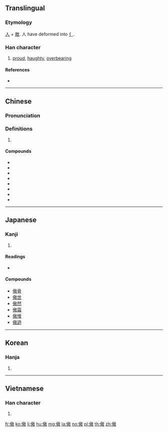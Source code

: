 {{character info/new}}
==Translingual==

===Etymology===
{{Han etyl}}
[[人]] + [[敖]]. 人 have deformed into [[亻]].

===Han character===
{{Han char|rn=9|rad=人|as=11|sn=13|four=28240|canj=OGSK,OQSK|ids=⿰亻敖}}

# [[proud]], [[haughty]], [[overbearing]]

====References====
* {{Han ref|kx=0114.190|dkj=01015|dj=0242.270|hdz=10199.060|uh=50B2|ud=20658|bh=B6C6|bd=46790}}

----

==Chinese==
{{zh-forms}}

===Pronunciation===
{{zh-pron
|m=ào
|c=ngou6
|h=pfs=
|md=
|mn=
|w=
|mc=y
|oc=y
|cat=
}}

===Definitions===
{{zh-hanzi}}

# {{rfdef|lang=zh}}

====Compounds====
* {{zh-l|傲骨}}
* {{zh-l|傲然}}
* {{zh-l|傲慢}}
* {{zh-l|傲遊}}
* {{zh-l|傲氣}}
* {{zh-l|傲嬌}}
* {{zh-l|倨傲}}
* {{zh-l|驕傲}}

----

==Japanese==

===Kanji===
{{ja-kanji|grade=|rs=人11}}

# {{defn|lang=ja|sort=人11}}

====Readings====
* {{ja-readings|on=[[ごう]] (gō)|kun=[[おごる]] (ogoru), [[あなどる]] (anadoru)}}

====Compounds====
* [[傲骨]]
* [[傲世]]
* [[傲然]]
* [[傲霜]]
* [[傲慢]]
* [[傲遊]]

----

==Korean==

===Hanja===
{{ko-hanja|hangeul=오|rv=o|mr=o|y=o}}

# {{defn|lang=ko|sort=人11}}

----

==Vietnamese==

===Han character===
{{vi-hantu|[[ngạo]], [[nghệu]], [[ngáo]], [[ngão]]|rs=人11}}

# {{defn|lang=vi}}

[[fr:傲]]
[[ko:傲]]
[[li:傲]]
[[hu:傲]]
[[mg:傲]]
[[ja:傲]]
[[no:傲]]
[[pl:傲]]
[[th:傲]]
[[zh:傲]]